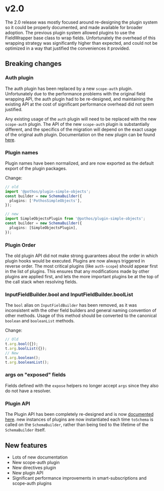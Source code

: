 

# v2.0

The 2.0 release was mostly focused around re-designing the plugin system so it could be properly
documented, and made available for broader adoption. The previous plugin system allowed plugins to
use the FieldWrapper base class to wrap fields. Unfortunately the overhead of this wrapping strategy
was significantly higher than expected, and could not be optimized in a way that justified the
conveniences it provided.

## Breaking changes

### Auth plugin

The auth plugin has been replaced by a new `scope-auth` plugin. Unfortunately due to the performance
problems with the original field wrapping API, the auth plugin had to be re-designed, and
maintaining the existing API at the cost of significant performance overhead did not seem justified.

Any existing usage of the `auth` plugin will need to be replaced with the new `scope-auth` plugin.
The API of the new `scope-auth` plugin is substantially different, and the specifics of the
migration will depend on the exact usage of the original auth plugin. Documentation on the new
plugin can be found [here](../plugins/scope-auth).

### Plugin names

Plugin names have been normalized, and are now exported as the default export of the plugin
packages.

Change:

```typescript
// old
import '@pothos/plugin-simple-objects';
const builder = new SchemaBuilder({
  plugins: ['PothosSimpleObjects'],
});

// new
import SimpleObjectsPlugin from '@pothos/plugin-simple-objects';
const builder = new SchemaBuilder({
  plugins: [SimpleObjectsPlugin],
});
```

### Plugin Order

The old plugin API did not make strong guarantees about the order in which plugin hooks would be
executed. Plugins are now always triggered in reverse order. The most critical plugins \(like
`auth-scope`\) should appear first in the list of plugins. This ensures that any modifications made
by other plugins are applied first, and lets the more important plugins be at the top of the call
stack when resolving fields.

### InputFieldBuilder.bool and InputFieldBuilder.boolList

The `bool` alias on `InputFieldBuilder` has been removed, as it was inconsistent with the other
field builders and general naming convention of other methods. Usage of this method should be
converted to the canonical `boolean` and `booleanList` methods.

Change:

```typescript
// Old
t.arg.bool({});
t.arg.boolList({});
// New
t.arg.boolean();
t.arg.booleanList();
```

### args on "exposed" fields

Fields defined with the `expose` helpers no longer accept `args` since they also do not have a
resolver.

### Plugin API

The Plugin API has been completely re-designed and is now
[documented here](../guide/writing-plugins). new instances of plugins are now instantiated each
time `toSchema` is called on the `SchemaBuilder`, rather than being tied to the lifetime of the
`SchemaBuilder` itself.

## New features

- Lots of new documentation
- New scope-auth plugin
- New directives plugin
- New plugin API
- Significant performance improvements in smart-subscriptions and scope-auth plugins
